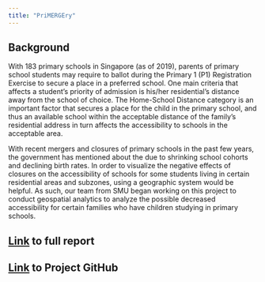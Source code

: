 ```yaml
---
title: "PriMERGEry"
---
```


## Background

With 183 primary schools in Singapore (as of 2019), parents of primary school students may require to ballot during the Primary 1 (P1) Registration Exercise to secure a place in a preferred school. One main criteria that affects a student's priority of admission is his/her residential's distance away from the school of choice. The Home-School Distance category is an important factor that secures a place for the child in the primary school, and thus an available school within the acceptable distance of the family's residential address in turn affects the accessibility to schools in the acceptable area.

With recent mergers and closures of primary schools in the past few years, the government has mentioned about the due to shrinking school cohorts and declining birth rates. In order to visualize the negative effects of closures on the accessibility of schools for some students living in certain residential areas and subzones, using a geographic system would be helpful. As such, our team from SMU began working on this project to conduct geospatial analytics to analyze the possible decreased accessibility for certain families who have children studying in primary schools.

## [Link](https://docs.google.com/document/d/1bIIGOzbnp0Wv_l7WOT4sib5V69wssQCK/edit?usp=sharing&ouid=115568116821271386627&rtpof=true&sd=true) to full report

## [Link](https://docs.google.com/document/d/1bIIGOzbnp0Wv_l7WOT4sib5V69wssQCK/edit?usp=sharing&ouid=115568116821271386627&rtpof=true&sd=true) to Project GitHub
